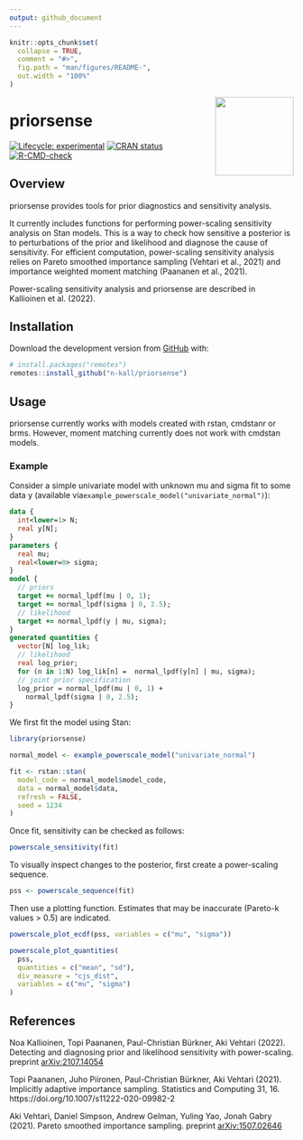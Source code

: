 ```yaml
---
output: github_document
---
```


<!-- README.md is generated from README.Rmd. Please edit that file -->

```r
knitr::opts_chunk$set(
  collapse = TRUE,
  comment = "#>",
  fig.path = "man/figures/README-",
  out.width = "100%"
)
```

<img src='man/figures/logo.png' align="right" height="139" />

# priorsense

<!-- badges: start -->
[![Lifecycle: experimental](https://img.shields.io/badge/lifecycle-experimental-orange.svg)](https://www.tidyverse.org/lifecycle/#experimental)
[![CRAN status](https://www.r-pkg.org/badges/version/priorsense)](https://CRAN.R-project.org/package=priorsense)
[![R-CMD-check](https://github.com/n-kall/priorsense/workflows/R-CMD-check/badge.svg)](https://github.com/n-kall/priorsense/actions)
<!-- badges: end -->

## Overview

priorsense provides tools for prior diagnostics and sensitivity
analysis.

It currently includes functions for performing power-scaling
sensitivity analysis on Stan models. This is a way to check how
sensitive a posterior is to perturbations of the prior and likelihood
and diagnose the cause of sensitivity. For efficient computation,
power-scaling sensitivity analysis relies on Pareto smoothed
importance sampling (Vehtari et al., 2021) and importance weighted
moment matching (Paananen et al., 2021).

Power-scaling sensitivity analysis and priorsense are described in
Kallioinen et al. (2022).

## Installation

Download the development version from [GitHub](https://github.com/) with:

```r
# install.packages("remotes")
remotes::install_github("n-kall/priorsense")
```

## Usage

priorsense currently works with models created with rstan, cmdstanr or
brms. However, moment matching currently does not work with cmdstan
models.

### Example 

Consider a simple univariate model with unknown mu and sigma fit to
some data y (available
via`example_powerscale_model("univariate_normal")`):

```stan
data {
  int<lower=1> N;
  real y[N];
}
parameters {
  real mu;
  real<lower=0> sigma;
}
model {
  // priors
  target += normal_lpdf(mu | 0, 1);
  target += normal_lpdf(sigma | 0, 2.5);
  // likelihood
  target += normal_lpdf(y | mu, sigma);
}
generated quantities {
  vector[N] log_lik;
  // likelihood
  real log_prior;
  for (n in 1:N) log_lik[n] =  normal_lpdf(y[n] | mu, sigma);
  // joint prior specification
  log_prior = normal_lpdf(mu | 0, 1) +
	normal_lpdf(sigma | 0, 2.5);
}
```

We first fit the model using Stan:

```r
library(priorsense)

normal_model <- example_powerscale_model("univariate_normal")

fit <- rstan::stan(
  model_code = normal_model$model_code,
  data = normal_model$data,
  refresh = FALSE,
  seed = 1234
)
```

Once fit, sensitivity can be checked as follows:
```r
powerscale_sensitivity(fit)
```

To visually inspect changes to the posterior, first create a
power-scaling sequence.
```r
pss <- powerscale_sequence(fit)
```

Then use a plotting function. Estimates that may be inaccurate
(Pareto-k values > 0.5) are indicated.

```r
powerscale_plot_ecdf(pss, variables = c("mu", "sigma"))
```

```r
powerscale_plot_quantities(
  pss,
  quantities = c("mean", "sd"),
  div_measure = "cjs_dist",
  variables = c("mu", "sigma")
)
```

## References

Noa Kallioinen, Topi Paananen, Paul-Christian Bürkner, Aki Vehtari (2022).
Detecting and diagnosing prior and likelihood sensitivity with
power-scaling. preprint [arXiv:2107.14054](https://arxiv.org/abs/2107.14054)

Topi Paananen, Juho Piironen, Paul-Christian Bürkner, Aki Vehtari (2021).
Implicitly adaptive importance sampling. Statistics and Computing
31, 16. https://doi.org/10.1007/s11222-020-09982-2

Aki Vehtari, Daniel Simpson, Andrew Gelman, Yuling Yao, Jonah Gabry (2021).
Pareto smoothed importance sampling. preprint [arXiv:1507.02646](https://arxiv.org/abs/1507.02646)
